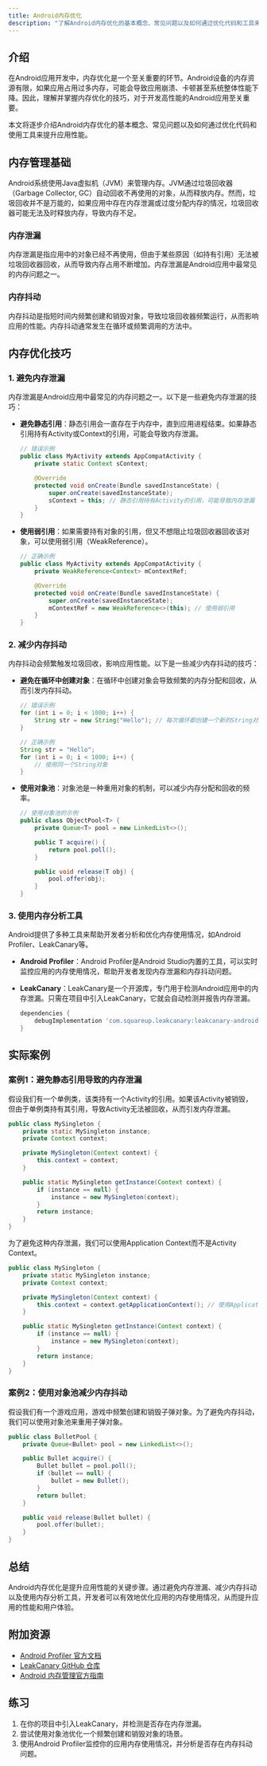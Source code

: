 ```yaml
---
title: Android内存优化
description: "了解Android内存优化的基本概念、常见问题以及如何通过优化代码和工具来提升应用性能。"
---
```


## 介绍

在Android应用开发中，内存优化是一个至关重要的环节。Android设备的内存资源有限，如果应用占用过多内存，可能会导致应用崩溃、卡顿甚至系统整体性能下降。因此，理解并掌握内存优化的技巧，对于开发高性能的Android应用至关重要。

本文将逐步介绍Android内存优化的基本概念、常见问题以及如何通过优化代码和使用工具来提升应用性能。

## 内存管理基础

Android系统使用Java虚拟机（JVM）来管理内存。JVM通过垃圾回收器（Garbage Collector, GC）自动回收不再使用的对象，从而释放内存。然而，垃圾回收并不是万能的，如果应用中存在内存泄漏或过度分配内存的情况，垃圾回收器可能无法及时释放内存，导致内存不足。

### 内存泄漏

内存泄漏是指应用中的对象已经不再使用，但由于某些原因（如持有引用）无法被垃圾回收器回收，从而导致内存占用不断增加。内存泄漏是Android应用中最常见的内存问题之一。

### 内存抖动

内存抖动是指短时间内频繁创建和销毁对象，导致垃圾回收器频繁运行，从而影响应用的性能。内存抖动通常发生在循环或频繁调用的方法中。

## 内存优化技巧

### 1. 避免内存泄漏

内存泄漏是Android应用中最常见的内存问题之一。以下是一些避免内存泄漏的技巧：

- **避免静态引用**：静态引用会一直存在于内存中，直到应用进程结束。如果静态引用持有Activity或Context的引用，可能会导致内存泄漏。

  ```java
  // 错误示例
  public class MyActivity extends AppCompatActivity {
      private static Context sContext;

      @Override
      protected void onCreate(Bundle savedInstanceState) {
          super.onCreate(savedInstanceState);
          sContext = this; // 静态引用持有Activity的引用，可能导致内存泄漏
      }
  }
  ```

- **使用弱引用**：如果需要持有对象的引用，但又不想阻止垃圾回收器回收该对象，可以使用弱引用（WeakReference）。

  ```java
  // 正确示例
  public class MyActivity extends AppCompatActivity {
      private WeakReference<Context> mContextRef;

      @Override
      protected void onCreate(Bundle savedInstanceState) {
          super.onCreate(savedInstanceState);
          mContextRef = new WeakReference<>(this); // 使用弱引用
      }
  }
  ```

### 2. 减少内存抖动

内存抖动会频繁触发垃圾回收，影响应用性能。以下是一些减少内存抖动的技巧：

- **避免在循环中创建对象**：在循环中创建对象会导致频繁的内存分配和回收，从而引发内存抖动。

  ```java
  // 错误示例
  for (int i = 0; i < 1000; i++) {
      String str = new String("Hello"); // 每次循环都创建一个新的String对象
  }

  // 正确示例
  String str = "Hello";
  for (int i = 0; i < 1000; i++) {
      // 使用同一个String对象
  }
  ```

- **使用对象池**：对象池是一种重用对象的机制，可以减少内存分配和回收的频率。

  ```java
  // 使用对象池的示例
  public class ObjectPool<T> {
      private Queue<T> pool = new LinkedList<>();

      public T acquire() {
          return pool.poll();
      }

      public void release(T obj) {
          pool.offer(obj);
      }
  }
  ```

### 3. 使用内存分析工具

Android提供了多种工具来帮助开发者分析和优化内存使用情况，如Android Profiler、LeakCanary等。

- **Android Profiler**：Android Profiler是Android Studio内置的工具，可以实时监控应用的内存使用情况，帮助开发者发现内存泄漏和内存抖动问题。

- **LeakCanary**：LeakCanary是一个开源库，专门用于检测Android应用中的内存泄漏。只需在项目中引入LeakCanary，它就会自动检测并报告内存泄漏。

  ```gradle
  dependencies {
      debugImplementation 'com.squareup.leakcanary:leakcanary-android:2.7'
  }
  ```

## 实际案例

### 案例1：避免静态引用导致的内存泄漏

假设我们有一个单例类，该类持有一个Activity的引用。如果该Activity被销毁，但由于单例类持有其引用，导致Activity无法被回收，从而引发内存泄漏。

```java
public class MySingleton {
    private static MySingleton instance;
    private Context context;

    private MySingleton(Context context) {
        this.context = context;
    }

    public static MySingleton getInstance(Context context) {
        if (instance == null) {
            instance = new MySingleton(context);
        }
        return instance;
    }
}
```

为了避免这种内存泄漏，我们可以使用Application Context而不是Activity Context。

```java
public class MySingleton {
    private static MySingleton instance;
    private Context context;

    private MySingleton(Context context) {
        this.context = context.getApplicationContext(); // 使用Application Context
    }

    public static MySingleton getInstance(Context context) {
        if (instance == null) {
            instance = new MySingleton(context);
        }
        return instance;
    }
}
```

### 案例2：使用对象池减少内存抖动

假设我们有一个游戏应用，游戏中频繁创建和销毁子弹对象。为了避免内存抖动，我们可以使用对象池来重用子弹对象。

```java
public class BulletPool {
    private Queue<Bullet> pool = new LinkedList<>();

    public Bullet acquire() {
        Bullet bullet = pool.poll();
        if (bullet == null) {
            bullet = new Bullet();
        }
        return bullet;
    }

    public void release(Bullet bullet) {
        pool.offer(bullet);
    }
}
```

## 总结

Android内存优化是提升应用性能的关键步骤。通过避免内存泄漏、减少内存抖动以及使用内存分析工具，开发者可以有效地优化应用的内存使用情况，从而提升应用的性能和用户体验。

## 附加资源

- [Android Profiler 官方文档](https://developer.android.com/studio/profile/android-profiler)
- [LeakCanary GitHub 仓库](https://github.com/square/leakcanary)
- [Android 内存管理官方指南](https://developer.android.com/topic/performance/memory)

## 练习

1. 在你的项目中引入LeakCanary，并检测是否存在内存泄漏。
2. 尝试使用对象池优化一个频繁创建和销毁对象的场景。
3. 使用Android Profiler监控你的应用内存使用情况，并分析是否存在内存抖动问题。
